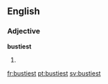 ==English==

===Adjective===
'''bustiest'''

# {{superlative of|busty}}

[[fr:bustiest]]
[[pt:bustiest]]
[[sv:bustiest]]